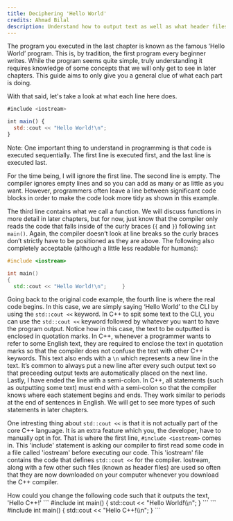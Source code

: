 ```yaml
---
title: Deciphering 'Hello World'
credits: Ahmad Bilal
description: Understand how to output text as well as what header files are
---
```


The program you executed in the last chapter is known as the famous ‘Hello World’ program. This is, by tradition, the first program every beginner writes. While the program seems quite simple, truly understanding it requires knowledge of some concepts that we will only get to see in later chapters. This guide aims to only give you a general clue of what each part is doing.

With that said, let's take a look at what each line here does.

```jsx
#include <iostream>

int main() {
  std::cout << "Hello World!\n";
}
```
Note: One important thing to understand in programming is that code is executed sequentially. The first line is executed first, and the last line is executed last. 

For the time being, I will ignore the first line. The second line is empty. The compiler ignores empty lines and so you can add as many or as little as you want. However, programmers often leave a line between significant code blocks in order to make the code look more tidy as shown in this example.

The third line contains what we call a function. We will discuss functions in more detail in later chapters, but for now, just know that the compiler only reads the code that falls inside of the curly braces (`{` and `}`) following `int main()`. Again, the compiler doesn’t look at line breaks so the curly braces don’t strictly have to be positioned as they are above. The following also completely acceptable (although a little less readable for humans):

```c++
#include <iostream>

int main()
{
  std::cout << "Hello World!\n";     }
```


Going back to the original code example, the fourth line is where the real code begins. In this case, we are simply saying ‘Hello World’ to the CLI by using the `std::cout <<` keyword. In C++ to spit some text to the CLI, you can use the `std::cout <<` keyword followed by whatever you want to have the program output. Notice how in this case, the text to be outputted is enclosed in quotation marks. In C++, whenever a programmer wants to refer to some English text, they are required to enclose the text in quotation marks so that the compiler does not confuse the text with other C++ keywords. This text also ends with a `\n` which represents a new line in the text. It’s common to always put a new line after every such output text so that preceeding output texts are automatically placed on the next line. Lastly, I have ended the line with a semi-colon. In C++, all statements (such as outputting some text) must end with a semi-colon so that the compiler knows where each statement begins and ends. They work similar to periods at the end of sentences in English. We will get to see more types of such statements in later chapters.

One intresting thing about `std::cout <<` is that it is not actually part of the core C++ language. It is an extra feature which you, the developer, have to manually opt in for. That is where the first line, `#include <iostream>` comes in. This 'include' statement is asking our compiler to first read some code in a file called 'iostream' before executing our code. This 'iostream' file contains the code that defines `std::cout <<` for the compiler. Iostream, along with a few other such files (known as header files) are used so often that they are now downloaded on your computer whenever you download the C++ compiler.

<Exercise number='1'>

<ExerciseQuestion>
How could you change the following code such that it outputs the text, 'Hello C++!'
```
#include <iostream>
int main()
{
    std::cout << "Hello World!\\n";
}
```

</ExerciseQuestion>

<ExerciseAnswer>
```
#include <iostream>
int main()
{
  std::cout << "Hello C++!\\n";
}
```

</ExerciseAnswer>
</Exercise>

